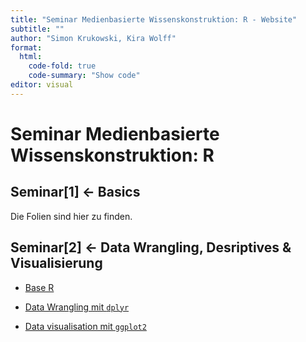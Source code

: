 ```yaml
---
title: "Seminar Medienbasierte Wissenskonstruktion: R - Website"
subtitle: ""
author: "Simon Krukowski, Kira Wolff"
format:
  html:
    code-fold: true
    code-summary: "Show code"
editor: visual
---
```


# Seminar Medienbasierte Wissenskonstruktion: R

## Seminar\[1\] \<- Basics

Die Folien sind hier zu finden.

## Seminar\[2\] \<- Data Wrangling, Desriptives & Visualisierung

-   [Base R](datawrangling_base.qmd)

-   [Data Wrangling mit `dplyr`](datawrangling_dplyr.qmd)

-   [Data visualisation mit `ggplot2`](dataviz_ggplot2.qmd)
